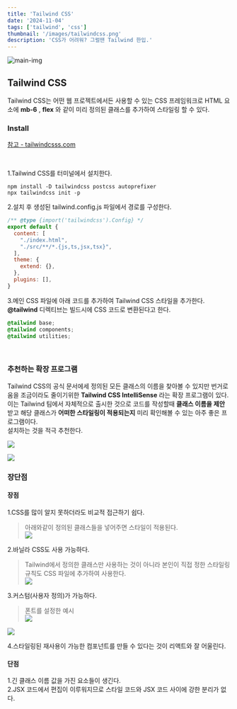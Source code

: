 ```yaml
---
title: 'Tailwind CSS'
date: '2024-11-04'
tags: ['tailwind', 'css']
thumbnail: '/images/tailwindcss.png'
description: 'CSS가 어려워? 그럴땐 Tailwind 한입.'
---
```


<img src="/images/tailwindcss.png" alt="main-img" className="rounded-xl" />
<br />

<h2>Tailwind CSS</h2>

Tailwind CSS는 어떤 웹 프로젝트에서든 사용할 수 있는 CSS 프레임워크로 HTML 요소에 **mb-6** , **flex** 와 같이 미리 정의된 클래스를 추가하여 스타일링 할 수 있다.
<br />

<h3>Install</h3>
<a href="https://tailwindcss.com/docs/installation" target="_blank" rel="noopener noreferrer">
    <p className="text-info">참고 - tailwindcsss.com</p>
</a>
<br />

1.Tailwind CSS를 터미널에서 설치한다.
```npm
npm install -D tailwindcss postcss autoprefixer
npx tailwindcss init -p
```

2.설치 후 생성된 tailwind.config.js 파일에서 경로를 구성한다.
```javascript
/** @type {import('tailwindcss').Config} */
export default {
  content: [
    "./index.html",
    "./src/**/*.{js,ts,jsx,tsx}",
  ],
  theme: {
    extend: {},
  },
  plugins: [],
}
```

3.메인 CSS 파일에 아래 코드를 추가하여 Tailwind CSS 스타일을 추가한다.
<br/>**@tailwind** 디렉티브는 빌드시에 CSS 코드로 변환된다고 한다.
```css
@tailwind base;
@tailwind components;
@tailwind utilities;
```
<br />

<h3>추천하는 확장 프로그램</h3>

Tailwind CSS의 공식 문서에세 정의된 모든 클래스의 이름을 찾아볼 수 있지만 번거로움을 조금이라도 줄이기위한 **Tailwind CSS IntelliSense** 라는 확장 프로그램이 있다.<br/>
이는 Tailwind 팀에서 자체적으로 출시한 것으로 코드를 작성할때 **클래스 이름을 제안** 받고 해당 클래스가 **어떠한 스타일링이 적용되는지** 미리 확인해볼 수 있는 아주 좋은 프로그램이다.
<br/>설치하는 것을 적극 추천한다.

![](https://velog.velcdn.com/images/100-100/post/0c685322-bf4d-41b0-a420-8864de7fd741/image.png)
<br />

![](https://velog.velcdn.com/images/100-100/post/7b879ef5-c2c1-4ce0-96d4-c0fb6e6dd622/image.png)
<br />

<h3>장단점</h3>

<h4>장점</h4>

1.CSS를 많이 알지 못하더라도 비교적 접근하기 쉽다.
> 아래와같이 정의된 클래스들을 넣어주면 스타일이 적용된다.   
![](https://velog.velcdn.com/images/100-100/post/d1750f94-bc2d-4e18-91c2-6a1d18cd7a5d/image.png)

2.바닐라 CSS도 사용 가능하다.   
> Tailwind에서 정의한 클래스만 사용하는 것이 아니라 본인이 직접 정한 스타일링 규칙도 CSS 파일에 추가하여 사용한다.   
![](https://velog.velcdn.com/images/100-100/post/14b18abf-f5b1-432f-ae82-8c03f1f6499a/image.png)
 
3.커스텀(사용자 정의)가 가능하다.
> 폰트를 설정한 예시   
![](https://velog.velcdn.com/images/100-100/post/7d2d1b32-223a-4ba3-8d68-e595b8b86464/image.png)

![](https://velog.velcdn.com/images/100-100/post/d93f623c-4337-44ab-96e7-7c1bb7bbc89e/image.png)

4.스타일링된 재사용이 가능한 컴포넌트를 만들 수 있다는 것이 리액트와 잘 어울린다.

<h4>단점</h4>

1.긴 클래스 이름 값을 가진 요소들이 생긴다.<br/>
2.JSX 코드에서 편집이 이루워지므로 스타일 코드와 JSX 코드 사이에 강한 분리가 없다.